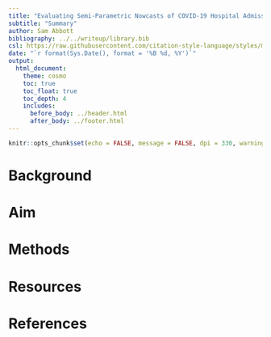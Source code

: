 ```yaml
---
title: "Evaluating Semi-Parametric Nowcasts of COVID-19 Hospital Admissions in Germany"
subtitle: "Summary"
author: Sam Abbott 
bibliography: ../../writeup/library.bib
csl: https://raw.githubusercontent.com/citation-style-language/styles/master/apa-numeric-superscript-brackets.csl
date: "`r format(Sys.Date(), format = '%B %d, %Y')`"
output:
  html_document:
    theme: cosmo
    toc: true
    toc_float: true
    toc_depth: 4
    includes:
      before_body: ../header.html
      after_body: ../footer.html
---
```


```r
knitr::opts_chunk$set(echo = FALSE, message = FALSE, dpi = 330, warning = FALSE)
```

# Background

# Aim

# Methods

# Resources

# References